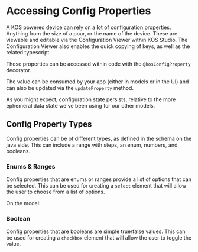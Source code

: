
<Meta title="Foundations/11. Config Properties" />

# Accessing Config Properties

A KOS powered device can rely on a lot of configuration properties. Anything from the size of a pour, or the name of the device. These are viewable and editable via the Configuration Viewer within KOS Studio. The Configuration Viewer also enables the quick copying of keys, as well as the related typescript.

Those properties can be accessed within code with the `@kosConfigProperty` decorator.

<Snippet name="device-model-string@device-model.ts" />

The value can be consumed by your app (either in models or in the UI) and can also be updated via the `updateProperty` method.

<Snippet name="ConfigProperty@config-property.tsx" />

As you might expect, configuration state persists, relative to the more ephemeral data state we've been using for our other models.

<Canvas of={ConfigPropertyStory} />

## Config Property Types

Config properties can be of different types, as defined in the schema on the java side. This can include a range with steps, an enum, numbers, and booleans.

### Enums & Ranges

Config properties that are enums or ranges provide a list of options that can be selected. This can be used for creating a `select` element that will allow the user to choose from a list of options.

On the model:

<Snippet name="device-model-enum@device-model.ts" />

<Snippet name="ConfigPropertyEnum@config-property-enum.tsx" />

<Canvas of={ConfigPropertyEnumStory} />

### Boolean

<Snippet name="device-model-boolean@device-model.ts" />

<Snippet name="ConfigPropertyBoolean@config-property-boolean.tsx" />

Config properties that are booleans are simple true/false values. This can be used for creating a `checkbox` element that will allow the user to toggle the value.

<Canvas of={ConfigPropertyBooleanStory} />
